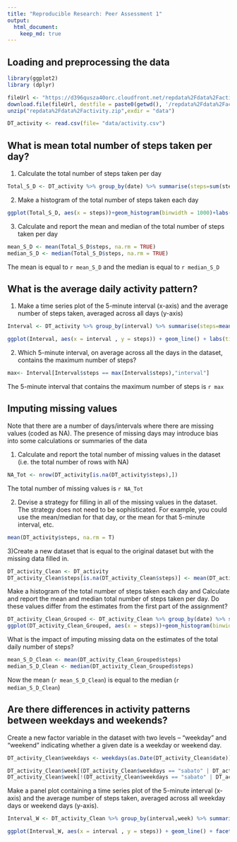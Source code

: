 ---
title: "Reproducible Research: Peer Assessment 1"
output: 
  html_document:
    keep_md: true
---
Loading and preprocessing the data
---

```{r, echo=FALSE, results='hide', warning=FALSE, message=FALSE}
library(ggplot2)
library (dplyr)
```

```{r}
fileUrl <- "https://d396qusza40orc.cloudfront.net/repdata%2Fdata%2Factivity.zip"
download.file(fileUrl, destfile = paste0(getwd(), '/repdata%2Fdata%2Factivity.zip'), method = "curl")
unzip("repdata%2Fdata%2Factivity.zip",exdir = "data")

DT_activity <- read.csv(file= "data/activity.csv")
```

What is mean total number of steps taken per day?
---
1) Calculate the total number of steps taken per day

```{r}
Total_S_D <- DT_activity %>% group_by(date) %>% summarise(steps=sum(steps))
```

2) Make a histogram of the total number of steps taken each day

```{r}
ggplot(Total_S_D, aes(x = steps))+geom_histogram(binwidth = 1000)+labs(title="Total number of steps taken per day",x="Steps",y="Frequency")
```

3) Calculate and report the mean and median of the total number of steps taken per day

```{r}
mean_S_D <- mean(Total_S_D$steps, na.rm = TRUE)
median_S_D <- median(Total_S_D$steps, na.rm = TRUE)
```
The mean is equal to `r mean_S_D` and the median is equal to `r median_S_D`

What is the average daily activity pattern?
---
1) Make a time series plot of the 5-minute interval (x-axis) and the average number of steps taken, averaged across all days (y-axis)

```{r}
Interval <- DT_activity %>% group_by(interval) %>% summarise(steps=mean(steps,na.rm = TRUE))

ggplot(Interval, aes(x = interval , y = steps)) + geom_line() + labs(title = "Avg. Steps", x = "Interval", y = "Avg. Steps vs Intervals")
```

2) Which 5-minute interval, on average across all the days in the dataset, contains the maximum number of steps?

```{r}
max<- Interval[Interval$steps == max(Interval$steps),"interval"]
```
The 5-minute interval that contains the maximum number of steps is `r max`

Imputing missing values
---
Note that there are a number of days/intervals where there are missing values (coded as NA). The presence of missing days may introduce bias into some calculations or summaries of the data

1) Calculate and report the total number of missing values in the dataset (i.e. the total number of rows with NA)

```{r}
NA_Tot <- nrow(DT_activity[is.na(DT_activity$steps),])
```

The total number of missing values is `r NA_Tot`

2) Devise a strategy for filling in all of the missing values in the dataset. The strategy does not need to be sophisticated. For example, you could use the mean/median for that day, or the mean for that 5-minute interval, etc.

```{r}
mean(DT_activity$steps, na.rm = T)
```

3)Create a new dataset that is equal to the original dataset but with the missing data filled in.

```{r}
DT_activity_Clean <- DT_activity
DT_activity_Clean$steps[is.na(DT_activity_Clean$steps)] <- mean(DT_activity_Clean$steps, na.rm = T)

```

Make a histogram of the total number of steps taken each day and Calculate and report the mean and median total number of steps taken per day. Do these values differ from the estimates from the first part of the assignment?

```{r}
DT_activity_Clean_Grouped <- DT_activity_Clean %>% group_by(date) %>% summarise(steps=sum(steps))
ggplot(DT_activity_Clean_Grouped, aes(x = steps))+geom_histogram(binwidth = 1000)+labs(title="Total number of steps taken per day",x="Steps",y="Frequency")
```

What is the impact of imputing missing data on the estimates of the total daily number of steps?

```{r}
mean_S_D_Clean <- mean(DT_activity_Clean_Grouped$steps)
median_S_D_Clean <- median(DT_activity_Clean_Grouped$steps)
```

Now the mean (`r mean_S_D_Clean`) is equal to the median (`r median_S_D_Clean`)

Are there differences in activity patterns between weekdays and weekends?
---

Create a new factor variable in the dataset with two levels – “weekday” and “weekend” indicating whether a given date is a weekday or weekend day.

```{r}
DT_activity_Clean$weekdays <- weekdays(as.Date(DT_activity_Clean$date))

DT_activity_Clean$week[(DT_activity_Clean$weekdays == "sabato" | DT_activity_Clean$weekdays == "domenica")] <- "weekend"
DT_activity_Clean$week[!(DT_activity_Clean$weekdays == "sabato" | DT_activity_Clean$weekdays == "domenica")] <- "weekdays"
```

Make a panel plot containing a time series plot of the 5-minute interval (x-axis) and the average number of steps taken, averaged across all weekday days or weekend days (y-axis). 

```{r}
Interval_W <- DT_activity_Clean %>% group_by(interval,week) %>% summarise(steps=mean(steps,na.rm = TRUE))

ggplot(Interval_W, aes(x = interval , y = steps)) + geom_line() + facet_grid(.~week)+labs(title = "Avg. Steps", x = "Interval", y = "Avg. Steps vs Intervals")
```